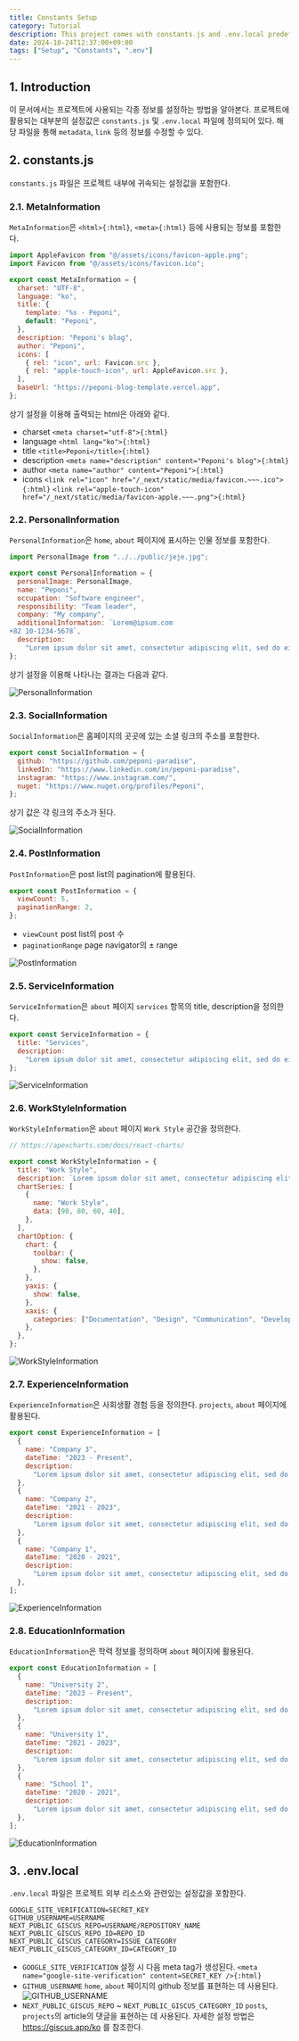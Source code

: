 ```yaml
---
title: Constants Setup
category: Tutorial
description: This project comes with constants.js and .env.local predefined.
date: 2024-10-24T12:37:00+09:00
tags: ["Setup", "Constants", ".env"]
---
```


## 1. Introduction

이 문서에서는 프로젝트에 사용되는 각종 정보를 설정하는 방법을 알아본다.
프로젝트에 활용되는 대부분의 설정값은 `constants.js` 및 `.env.local` 파일에 정의되어 있다. 해당 파일을 통해 `metadata`, `link` 등의 정보를 수정할 수 있다.

## 2. constants.js

`constants.js` 파일은 프로젝트 내부에 귀속되는 설정값을 포함한다.

### 2.1. MetaInformation

`MetaInformation`은 `<html>{:html}`, `<meta>{:html}` 등에 사용되는 정보를 포함한다.

```js title="constants.js" showLineNumbers
import AppleFavicon from "@/assets/icons/favicon-apple.png";
import Favicon from "@/assets/icons/favicon.ico";

export const MetaInformation = {
  charset: "UTF-8",
  language: "ko",
  title: {
    template: "%s - Peponi",
    default: "Peponi",
  },
  description: "Peponi's blog",
  author: "Peponi",
  icons: [
    { rel: "icon", url: Favicon.src },
    { rel: "apple-touch-icon", url: AppleFavicon.src },
  ],
  baseUrl: "https://peponi-blog-template.vercel.app",
};
```

상기 설정을 이용해 출력되는 html은 아래와 같다.

- charset
    `<meta charset="utf-8">{:html}`
- language
    `<html lang="ko">{:html}`
- title
    `<title>Peponi</title>{:html}`
- description
    `<meta name="description" content="Peponi's blog">{:html}`
- author
    `<meta name="author" content="Peponi">{:html}`
- icons
    `<link rel="icon" href="/_next/static/media/favicon.~~~.ico">{:html}`
    `<link rel="apple-touch-icon" href="/_next/static/media/favicon-apple.~~~.png">{:html}`

### 2.2. PersonalInformation

`PersonalInformation`은 `home`, `about` 페이지에 표시하는 인물 정보를 포함한다.

```js title="constants.js" showLineNumbers
import PersonalImage from "../../public/jeje.jpg";

export const PersonalInformation = {
  personalImage: PersonalImage,
  name: "Peponi",
  occupation: "Software engineer",
  responsibility: "Team leader",
  company: "My company",
  additionalInformation: `Lorem@ipsum.com
+82 10-1234-5678`,
  description:
    "Lorem ipsum dolor sit amet, consectetur adipiscing elit, sed do eiusmod tempor incididunt ut labore et dolore magna aliqua. Ut enim ad minim veniam, quis nostrud exercitation ullamco laboris nisi ut aliquip ex ea commodo consequat. Duis aute irure dolor in reprehenderit in voluptate velit esse cillum dolore eu fugiat nulla pariatur. Excepteur sint occaecat cupidatat non proident, sunt in culpa qui officia deserunt mollit anim id est laborum.",
};
```

상기 설정을 이용해 나타나는 결과는 다음과 같다.

![PersonalInformation](./posts/tutorial/PersonalInformation.png)

### 2.3. SocialInformation

`SocialInformation`은 홈페이지의 곳곳에 있는 소셜 링크의 주소를 포함한다.

```js title="constants.js" showLineNumbers
export const SocialInformation = {
  github: "https://github.com/peponi-paradise",
  linkedIn: "https://www.linkedin.com/in/peponi-paradise",
  instagram: "https://www.instagram.com/",
  nuget: "https://www.nuget.org/profiles/Peponi",
};
```

상기 값은 각 링크의 주소가 된다.

![SocialInformation](/posts/tutorial/SocialInformation.png)

### 2.4. PostInformation

`PostInformation`은 post list의 pagination에 활용된다.

```js title="constants.js" showLineNumbers
export const PostInformation = {
  viewCount: 5,
  paginationRange: 2,
};
```

- `viewCount`
    post list의 post 수
- `paginationRange`
    page navigator의 ± range

![PostInformation](./posts/tutorial/PostInformation.png)

### 2.5. ServiceInformation

`ServiceInformation`은 `about` 페이지 `services` 항목의 title, description을 정의한다.

```js title="constants.js" showLineNumbers
export const ServiceInformation = {
  title: "Services",
  description:
    "Lorem ipsum dolor sit amet, consectetur adipiscing elit, sed do eiusmod tempor incididunt ut labore et dolore magna aliqua. Ut enim ad minim veniam, quis nostrud exercitation ullamco laboris nisi ut aliquip ex ea commodo consequat. Duis aute irure dolor in reprehenderit in voluptate velit esse cillum dolore eu fugiat nulla pariatur. Excepteur sint occaecat cupidatat non proident, sunt in culpa qui officia deserunt mollit anim id est laborum.",
};
```

![ServiceInformation](./posts/tutorial/ServiceInformation.png)

### 2.6. WorkStyleInformation

`WorkStyleInformation`은 `about` 페이지 `Work Style` 공간을 정의한다.

```js title="constants.js" showLineNumbers
// https://apexcharts.com/docs/react-charts/

export const WorkStyleInformation = {
  title: "Work Style",
  description: `Lorem ipsum dolor sit amet, consectetur adipiscing elit, sed do eiusmod tempor incididunt ut labore et dolore magna aliqua. Ut enim ad minim veniam, quis nostrud exercitation ullamco laboris nisi ut aliquip ex ea commodo consequat. Duis aute irure dolor in reprehenderit in voluptate velit esse cillum dolore eu fugiat nulla pariatur. Excepteur sint occaecat cupidatat non proident, sunt in culpa qui officia deserunt mollit anim id est laborum.`,
  chartSeries: [
    {
      name: "Work Style",
      data: [90, 80, 60, 40],
    },
  ],
  chartOption: {
    chart: {
      toolbar: {
        show: false,
      },
    },
    yaxis: {
      show: false,
    },
    xaxis: {
      categories: ["Documentation", "Design", "Communication", "Development"],
    },
  },
};
```

![WorkStyleInformation](./posts/tutorial/WorkStyleInformation.png)

### 2.7. ExperienceInformation

`ExperienceInformation`은 사회생활 경험 등을 정의한다. `projects`, `about` 페이지에 활용된다.

```js title="constants.js" showLineNumbers
export const ExperienceInformation = [
  {
    name: "Company 3",
    dateTime: "2023 - Present",
    description:
      "Lorem ipsum dolor sit amet, consectetur adipiscing elit, sed do eiusmod tempor incididunt ut labore et dolore",
  },
  {
    name: "Company 2",
    dateTime: "2021 - 2023",
    description:
      "Lorem ipsum dolor sit amet, consectetur adipiscing elit, sed do eiusmod tempor incididunt ut labore et dolore",
  },
  {
    name: "Company 1",
    dateTime: "2020 - 2021",
    description:
      "Lorem ipsum dolor sit amet, consectetur adipiscing elit, sed do eiusmod tempor incididunt ut labore et dolore",
  },
];
```

![ExperienceInformation](./posts/tutorial/ExperienceInformation.png)

### 2.8. EducationInformation

`EducationInformation`은 학력 정보를 정의하며 `about` 페이지에 활용된다.

```js title="constants.js" showLineNumbers
export const EducationInformation = [
  {
    name: "University 2",
    dateTime: "2023 - Present",
    description:
      "Lorem ipsum dolor sit amet, consectetur adipiscing elit, sed do eiusmod tempor incididunt ut labore et dolore",
  },
  {
    name: "University 1",
    dateTime: "2021 - 2023",
    description:
      "Lorem ipsum dolor sit amet, consectetur adipiscing elit, sed do eiusmod tempor incididunt ut labore et dolore",
  },
  {
    name: "School 1",
    dateTime: "2020 - 2021",
    description:
      "Lorem ipsum dolor sit amet, consectetur adipiscing elit, sed do eiusmod tempor incididunt ut labore et dolore",
  },
];
```

![EducationInformation](./posts/tutorial/EducationInformation.png)

## 3. .env.local

`.env.local` 파일은 프로젝트 외부 리소스와 관련있는 설정값을 포함한다.

```dotenv title=".env.local" showLineNumbers
GOOGLE_SITE_VERIFICATION=SECRET_KEY
GITHUB_USERNAME=USERNAME
NEXT_PUBLIC_GISCUS_REPO=USERNAME/REPOSITORY_NAME
NEXT_PUBLIC_GISCUS_REPO_ID=REPO_ID
NEXT_PUBLIC_GISCUS_CATEGORY=ISSUE_CATEGORY
NEXT_PUBLIC_GISCUS_CATEGORY_ID=CATEGORY_ID
```

- `GOOGLE_SITE_VERIFICATION`
    설정 시 다음 meta tag가 생성된다.
    `<meta name="google-site-verification" content=SECRET_KEY />{:html}`
- `GITHUB_USERNAME`
    `home`, `about` 페이지의 github 정보를 표현하는 데 사용된다.
    ![GITHUB_USERNAME](/posts/tutorial/GITHUB_USERNAME.png)
- `NEXT_PUBLIC_GISCUS_REPO` ~ `NEXT_PUBLIC_GISCUS_CATEGORY_ID`
    `posts`, `projects`의 article의 댓글을 표현하는 데 사용된다. 자세한 설정 방법은 https://giscus.app/ko 를 참조한다.